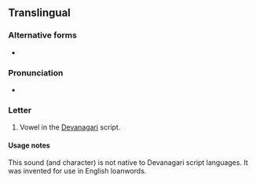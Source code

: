 {{character info/new}}
==Translingual==

===Alternative forms===
* {{alter|mul|ॉ||matra form}}

===Pronunciation===
* {{IPA|mul|/ɔ/}}

===Letter===
{{mul-deva}}

# Vowel in the [[Devanagari]] script.

====Usage notes====
This sound (and character) is not native to Devanagari script languages. It was invented for use in English loanwords.